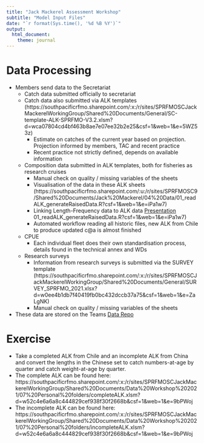 ```yaml
---
title: "Jack Mackerel Assessment Workshop"
subtitle: "Model Input Files"
date: "`r format(Sys.time(), '%d %B %Y')`"
output:
  html_document:
    theme: journal
---
```


# Data Processing
- Members send data to the Secretariat
    - Catch data submitted officially to secretariat
    - Catch data also submitted via ALK templates (https://southpacificrfmo.sharepoint.com/:x:/r/sites/SPRFMOSCJackMackerelWorkingGroup/Shared%20Documents/General/SC-template-ALK-SPRFMO-V3.2.xlsm?d=wca07804cd4bf463b8ae7e07ee32b2e25&csf=1&web=1&e=5WZ53z)
        - Estimate on catches of the current year based on projection. Projection informed by members, TAC and recent practice
        - Recent practice not strictly defined, depends on available information 

    - Composition data submitted in ALK templates, both for fisheries as research cruises
        - Manual check on quality / missing variables of the sheets
        - Visualisation of the data in these ALK sheets (https://southpacificrfmo.sharepoint.com/:u:/r/sites/SPRFMOSC9/Shared%20Documents/Jack%20Mackerel/04%20Data/01_readALK_generateRaisedData.R?csf=1&web=1&e=iPa1w7)
        - Linking Length-Frequency data to ALK data [Presentation](https://southpacificrfmo.sharepoint.com/:p:/r/sites/SPRFMOSCJackMackerelWorkingGroup/Shared%20Documents/Data%20Workshop%202021/03%20Presentations/SCW11-03%20Raising%20the%20offshore%20fleet%20data.pptx?d=w28add1b87d224b92b2616fb926e23695&csf=1&web=1&e=oq0BCM) 01_readALK_generateRaisedData.R?csf=1&web=1&e=iPa1w7)
        - Automated workflow reading all historic files, new ALK from Chile to produce updated c@a is almost finished

    - CPUE
        - Each individual fleet does their own standardisation process, details found in the technical annex and WDs
    
    - Research surveys
        - Information from research surveys is submitted via the SURVEY template (https://southpacificrfmo.sharepoint.com/:x:/r/sites/SPRFMOSCJackMackerelWorkingGroup/Shared%20Documents/General/SURVEY_SPRFMO_2021.xlsx?d=w0ee4b1db7f40419fb0bc432dccb37a75&csf=1&web=1&e=ZaLgNK)
        - Manual check on quality / missing variables of the sheets

- These data are stored on the Teams [Data Repo](https://southpacificrfmo.sharepoint.com/:f:/r/sites/SPRFMOSCJackMackerelWorkingGroup/Shared%20Documents/Data%20repository?csf=1&web=1&e=huLIns)


# Exercise
- Take a completed ALK from Chile and an incomplete ALK from China and convert the lengths in the Chinese set to catch numbers-at-age by quarter and catch weight-at-age by quarter. 
- The complete ALK can be found here: https://southpacificrfmo.sharepoint.com/:x:/r/sites/SPRFMOSCJackMackerelWorkingGroup/Shared%20Documents/Data%20Workshop%202021/07%20Personal%20folders/completeALK.xlsm?d=w52c4e6a6a8c444829cef938f30f2668b&csf=1&web=1&e=9bPWoj
- The incomplete ALK can be found here: https://southpacificrfmo.sharepoint.com/:x:/r/sites/SPRFMOSCJackMackerelWorkingGroup/Shared%20Documents/Data%20Workshop%202021/07%20Personal%20folders/incompleteALK.xlsm?d=w52c4e6a6a8c444829cef938f30f2668b&csf=1&web=1&e=9bPWoj 
